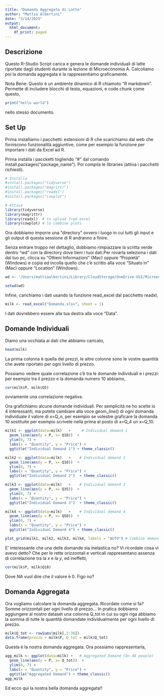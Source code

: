 ```yaml
---
title: "Domanda Aggregata di Latte"
author: "Mattia Albertini"
date: "3/14/2025"
output:
  html_document:
    df_print: paged
---
```


## Descrizione

Questo R-Studio Script carica e genera le domande individuali di latte riportate dagli studenti durante la lezione di Microeconomia A. Calcoliamo poi la domanda aggregata e la rappresentiamo graficamente.

Nota Bene:
Questo è un ambiente dinamico di R chiamoto "R markdown". Permette di includere blocchi di testo, equazioni, e code chunk come questo, 

```r
print("hello world")
```
nello stesso documento. 

## Set Up 

Prima installiamo i pacchetti: estensioni di R che scarichiamo dal web che forniscono funzionalità aggiuntive, come per esempio la funzione per importare i dati da Excel ad R.

Prima installa i paccketti togliendo "#" dal comando install.packages("package_name"). Poi compila le libraries (attiva i pacchetti richiesti).

```r
# Installa
#install.packages("tidyverse")
#install.packages("magrittr")
#install.packages("readxl")
#install.packages("cowplot")

# Attiva
library(tidyverse)  
library(magrittr)   
library(readxl)  # to upload from excel
library(cowplot) # to combine plots
```

Ora dobbiamo imporre una "directory" ovvero i luogo in cui tutti gli input e gli output di questa sessione di R andranno a finire. 

Senza entrare troppo nel dettaglio, dobbiamo rimpiazzare la scritta verde dentro "wd" con la directory dove tieni i tuoi dati.Per rovarla seleziona i dati dal tuo pc, clicca su "Ottieni Informazioni" (Mac) oppure "Propietà" (Windows) e copia ed incolla quello che c'è scritto alla voce "Situato in" (Mac) oppure "Location" (Windows).

```r
wd <- '/Users/mattiaalbertini/Library/CloudStorage/OneDrive-USI/Microeconomia A/Slides_Mattia/2025/04_Milk_demand/2025' 

setwd(wd)
```

Infine, carichiamo i dati usando la funzione read_excel dal pacchetto readxl, 

```r
milk <- read_excel("Domanda.xlsx", sheet = 1)
```

I dati dovrebbero essere alla tua destra alla voce "Data".

## Domande Individuali

Diamo una occhiata ai dati che abbiamo caricato, 

```r
head(milk)
```

La prima colonna è quella dei prezzi, le altre colonne sono le vostre quantità che avete riportato per ogni livello di prezzo. 

Possiamo vedere quale correlazione c'è tra le domande individuali e i prezzi: per esempio tra il prezzo e la domanda numero 10 abbiamo,

```r
cor(milk$P, milk$Q5)
```

ovviamente una correlazione negativa. 

Ora grafichiamo alcune domande individuali. Per semplicità ne ho scelte io 4 interessanti, ma potete cambiare alla voce geom_line() di ogni domanda individuale il valore di x=Q_n, per esempio se volestre graficare la domanda $10$ sostituite per esempio scrivete nella prima al posto di x=Q_4 un x=Q_10.

```r
milk1 <- ggplot(data=milk)   +     # Individual demand 1
  geom_line(aes(y = P, x= Q18))  +
  ylim(0, 7) +
  labs(x = "Quantity", y = "Price") +
  ggtitle("Individual Demand 1") + theme_classic()

milk2 <- ggplot(data=milk)   +    # Individual demand 2
  geom_line(aes(y = P, x= Q10))  +
  ylim(0, 7) +
  labs(x = "Quantity", y = "Price") +
  ggtitle("Individual Demand 2")  + theme_classic()

milk3 <- ggplot(data=milk)   +    # Individual demand 3
  geom_line(aes(y = P, x= Q35))  +
  ylim(0, 7) +
  labs(x = "Quantity", y = "Price") +
  ggtitle("Individual Demand 3")  + theme_classic()

milk4 <- ggplot(data=milk)   +    # Individual demand 4
  geom_line(aes(y = P, x= Q50))  +
  ylim(0, 7) +
  labs(x = "Quantity", y = "Price") +
  ggtitle("Individual Demand 4") + theme_classic()

plot_grid(milk1, milk2, milk3, milk4, labels = "AUTO") # Combine demands
```

E' interessante che una delle domande sia inelastica no? Vi ricordate cosa vi avevo detto? Che per le rette orizzontali e verticali rappresentano assenza di correlazione tra la $x$ e la $y$, ed ineffetti, 

```r
cor(milk$P, milk$Q18)
```
Dove $NA$ vuol dire che il valore è 0. Figo no?

## Domanda Aggregata

Ora vogliamo calcolare la domanda aggregata. Ricordate come si fa? Somme orizzontali per ogni livello di prezzo... In pratica dobbiamo aggiungere al nostro dataset una colonna Q_tot in cui su ogni riga abbiamo la somma di tutte le quantità domandate individualmente per ogni livello di prezzo.

```r
milk$Q_tot <- rowSums(milk[,2:38])
data.frame(prezzo = milk$P, Q_tot = milk$Q_tot)
```

Questa è la nostra domanda aggregata. Ora possiamo rappresentarla,

```r
agg_milk <- ggplot(data=milk) +   # Aggregated Demand (On 48 people)
  geom_line(aes(y = P, x= Q_tot))  + 
  ylim(0, 7) +
  labs(x = "Quantity", y = "Price") +
  ggtitle("Aggregated Demand") + theme_classic()
agg_milk
```

Ed ecco qui la nostra bella domanda aggregata!!
